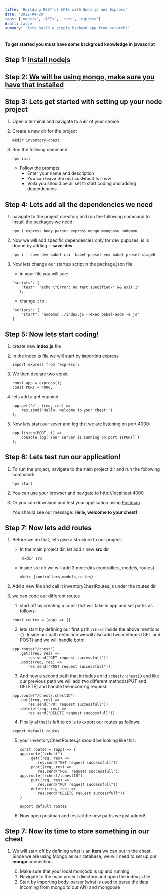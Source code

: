 ```yaml
---
title: 'Building RESTful APIs with Node.js and Express'
date: '2022-04-20'
tags: ['nodejs', 'APIs', 'rest', 'express']
draft: false
summary: 'lets build a simple backend app from scratch!'
---
```


#### To get started you must have some backgroud knowledge in javascript

## **Step 1**: [Install nodejs](https://nodejs.org/en/download/)

## **Step 2**: [We will be using mongo, make sure you have that installed](https://www.mongodb.com/docs/manual/installation/)

## **Step 3**: Lets get started with setting up your node project

1. Open a terminal and navigate to a dir of your choice
1. Create a new dir for the project
    ```
    mkdir inventory-chest
    ```

1. Run the follwing command 
    ```
    npm init
    ```
   - Follow the prompts:
     - Enter your name and description
     - You can leave the rest as default for now 
     - Voila you should be all set to start coding and adding dependencies 
    
## **Step 4**: Lets add all the dependencies we need

 1. navigate to the project directory and run the following command to install the packages we need:
    ```
    npm i express body-parser express mongo mongoose nodemon
    ```

2. Now we will add specific dependencies only for dev puposes, is is doone by adding  __--save-dev__ 
   ```
   npm i --save-dev babel-cli -babel-preset-env babel-preset-stage0
   ```

3. Now lets change our startup script in the package.json file

    - in your file you will see:
    ```
    "scripts": {
        "test": "echo \"Error: no test specified\" && exit 1"
       },
    ```
    - change it to :
    ```
    "scripts": {
        "start": "nodemon ./index.js --exec babel-node -e js"
    }
    ```

## **Step 5**: Now lets start coding!

1. create new **index.js** file 

2. In the index.js file we will start by importing express

    ```
    import express from 'express';
    ```
3. We then declare two const
    ```
    const app = express();
    const PORT = 4000;
    ```

4. lets add a get enpoind
    ```
    app.get('/', (req, res) =>
        res.send('Hello, welcome to your chest!')
    );
    ```
5. Now lets start our sever and log that we are listening on port 4000:
    ```
    app.listen(PORT, () => 
        console.log(`Your server is sunning on port ${PORT}`)
    );
    ```
## **Step 6**: Lets test run our application!
1. To run the project, navigate to the main project dir and run the following command:
    ```
    npm start
    ```
2. You can use your browser and navigate to http://localhost:4000
3. Or you can downlaod and test your application using [Postman](https://www.postman.com/downloads/) 

    You should see our message: **Hello, welcome to your chest!**

## **Step 7**: Now lets add routes 

1. Before we do that, lets give a structure to our project:
    
    - In the main project dir, let add a new **src** dir

      ```
       mkdir src
      ```
    - inside src dir we will add 3 more dirs (controllers, models, routes)
      ```
      mkdir {controllers,models,routes}
      ```
2. Add a new file and call it inventoryChestRoutes.js under the routes dir
3. we can code our different routes
    1. start off by creating a const that will take in app and set paths as follows:
     ```
    const routes = (app) => {}

     ```
    2. lets start by defining our first path `/chest` inside the above mentions `{}`.
        Inside our path definition we will also add two methods (GET and POST) and we will handle both:
     ```
    app.route("/chest")
        .get((req, res) =>
            res.send("GET request successfull"))
        .post((req, res) => 
            res.send("POST request successfull"))
     ```
    3. And now a second path that includes an id `/chest/:chestID`
        and like our previous path we will add two different methods(PUT and DELETE) and handle the incoming request:
     ```
     app.route("/chest/:chestID")
        .put((req, res) => 
            res.send("PUT request successfull"))
        .delete((req, res) => 
            res.send("DELETE request successfull"))
     ```
    4. Finally al that is left to do is to export our routes as follows:
     ```
    export default routes

     ```
    5. your inventoryChestRoutes.js should be looking like this:
     
        ```
        const routes = (app) => {
        app.route("/chest")
            .get((req, res) =>
                res.send("GET request successfull"))
            .post((req, res) => 
                res.send("POST request successfull"))
        app.route("/chest/:chestID")
            .put((req, res) => 
                res.send("PUT request successfull"))
            .delete((req, res) => 
                res.send("DELETE request successfull"))
        } 

        export default routes

        ```
    6. Now open postman and test all the new paths we just added!

## **Step 7**: Now its time to store something in our chest

1. We will start off by defining what is an __item__ we can put in the chest. Since we are using Mongo as our database, we will need to set up our **mongo** connection: 

    0. Make sure that your local mongodb is up and running
    1. Navigate to the main project directory and open the index.js file
    2. Start by importing body-parser (what is used to parse the data incoming from mongo to our API) and mongoose
        ```
        
        ```

